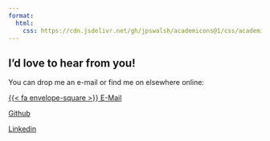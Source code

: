 ```yaml
---
format: 
  html: 
    css: https://cdn.jsdelivr.net/gh/jpswalsh/academicons@1/css/academicons.min.css
---
```


## I'd love to hear from you!

You can drop me an e-mail or find me on elsewhere online:

::: {.grid .text-center}

::: {.g-col-12 .g-col-sm-4}
<div class="card h-100 border-light">
<a href="mailto:steven.golovkine@ul.ie" class="card-link heading-font">{{< fa envelope-square >}} E-Mail</a>
</div>

:::

::: {.g-col-12 .g-col-sm-4}
<div class="card h-100 border-light">
<a href="https://github.com/StevenGolovkine" class="card-link heading-font"><i class="fa-brands fa-github-square"></i> Github</a>
</div>

:::

::: {.g-col-12 .g-col-sm-4}
<div class="card h-100 border-light">
<a href="https://www.linkedin.com/in/steven-golovkine/" class="card-link heading-font"><i class="fa-brands fa-linkedin"></i> Linkedin</a>
</div>

:::

:::